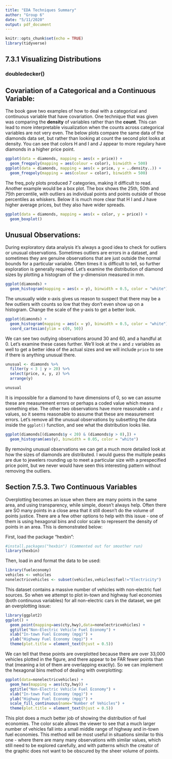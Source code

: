 ```yaml
---
title: "EDA Techniques Summary"
author: "Group 6"
date: "5/11/2020"
output: pdf_document
---
```


```r
knitr::opts_chunk$set(echo = TRUE)
library(tidyverse)
```

## 7.3.1 Visualizing Distributions
### doubledecker()

## Covariation of a Categorical and a Continuous Variable:

The book gave two examples of how to deal with a categorical and continuous variable that have covariation. One technique that was given was comparing the **density** of variables rather than the **count**. This can lead to more interpretable visualization when the counts across categorical variables are not very even. The below plots compare the same data of the diamonds data set, but rather than looking at count the second plot looks at density. You can see that colors H and I and J appear to more regulary have diamonds in a higher price point. 


```r
ggplot(data = diamonds, mapping = aes(x = price)) + 
  geom_freqpoly(mapping = aes(colour = color), binwidth = 500)
ggplot(data = diamonds, mapping = aes(x = price, y = ..density..)) + 
  geom_freqpoly(mapping = aes(colour = color), binwidth = 500)
```


The freq_poly plots produced 7 categories, making it difficult to read. Another example would be a box plot. The box shows the 25th, 50th and 75th percentile, with outliers as individual points and points outside of those percentiles as whiskers. Below it is much more clear that H I and J have higher average prices, but they also have wider spreads. 

```r
ggplot(data = diamonds, mapping = aes(x = color, y = price)) +
  geom_boxplot()
```


## Unusual Observations: 

During exploratory data analysis it's always a good idea to check for outliers or unusual observations. Sometimes outliers are errors in a dataset, and sometimes they are genuine observations that are just outside the normal bounds for a particular variable. Often times it is difficult to tell, so further exploration is generally required. Let's examine the distribution of diamond sizes by plotting a histogram of the y-dimension measured in mm. 

```r
ggplot(diamonds) + 
  geom_histogram(mapping = aes(x = y), binwidth = 0.5, color = "white")
```

The unusually wide x-axis gives us reason to suspect that there may be a few outliers with counts so low that they don't even show up on a histogram. Change the scale of the y-axis to get a better look. 

```r
ggplot(diamonds) + 
  geom_histogram(mapping = aes(x = y), binwidth = 0.5, color = "white") +
  coord_cartesian(ylim = c(0, 50))
```

We can see two outlying observations around 30 and 60, and a handful at 0. Let's examine these cases further. We'll look at the `x` and `z` variables as well to get a better idea of the actual sizes and we will include `price` to see if there is anything unusual there. 

```r
unusual <- diamonds %>% 
  filter(y < 3 | y > 20) %>% 
  select(price, x, y, z) %>%
  arrange(y)

unusual
```

It is impossible for a diamond to have dimensions of 0, so we can assume these are measurement errors or perhaps a coded value which means something else. The other two observations have more reasonable `x` and `z` values, so it seems reasonable to assume that these are measurement errors. Let's remove all the unusual observations by subsetting the data inside the `ggplot()` function, and see what the distribution looks like. 

```r
ggplot(diamonds[(diamonds$y < 20) & (diamonds$y > 0),]) + 
  geom_histogram(aes(y), binwidth = 0.05, color = "white")
```

By removing unusual observations we can get a much more detailed look at how the sizes of diamonds are distributed. I would guess the multiple peaks are due to jewelers rounding up to meet a particular size with a prespecified price point, but we never would have seen this interesting pattern without removing the outliers. 

## Section 7.5.3. Two Continuous Variables   
   
Overplotting becomes an issue when there are many points in the same area, and using transparency, while simple, doesn't always help. Often there are SO many points in a close area that it still doesn't do the volume of points justice. There are a few other options to help with this issue - one of them is using hexagonal bins and color scale to represent the density of points in an area. This is demonstrated below:   
   
First, load the package "hexbin":   
   
```r
#install.packages("hexbin") (Commented out for smoother run)
library(hexbin)
```   
   
Then, load in and format the data to be used:   
   
```r
library(fueleconomy)
vehicles <- vehicles
nonelectricvehicles <- subset(vehicles,vehicles$fuel!="Electricity")
```   
   
This dataset contains a massive number of vehicles with non-electric fuel sources. So when we attempt to plot in-town and highway fuel economies (both continuous variables) for all non-electric cars in the dataset, we get an overplotting issue:   
   
```r
library(ggplot2)
ggplot() +
  geom_point(mapping=aes(cty,hwy),data=nonelectricvehicles) +
  ggtitle("Non-Electric Vehicle Fuel Economy") +
  xlab("In-town Fuel Economy (mpg)") +
  ylab("Highway Fuel Economy (mpg)") +
  theme(plot.title = element_text(hjust = 0.5))
```   
   
We can tell that these points are overplotted because there are over 33,000 vehicles plotted in the figure, and there appear to be FAR fewer points than that (meaning a lot of them are overlapping exactly). So we can implement the hexagonal bins method of dealing with overplotting:   
   
```r
ggplot(data=nonelectricvehicles) +
  geom_hex(mapping = aes(cty,hwy)) +
  ggtitle("Non-Electric Vehicle Fuel Economy") +
  xlab("In-town Fuel Economy (mpg)") +
  ylab("Highway Fuel Economy (mpg)") +
  scale_fill_continuous(name="Number of Vehicles") +
  theme(plot.title = element_text(hjust = 0.5))
```   
   
This plot does a much better job of showing the distribution of fuel economies. The color scale allows the viewer to see that a much larger number of vehicles fall into a small middle range of highway and in-town fuel economies. This method will be most useful in situations similar to this one - where there are many many observations with similar values, which still need to be explored carefully, and with patterns which the creator of the graphic does not want to be obscured by the sheer volume of points.   
